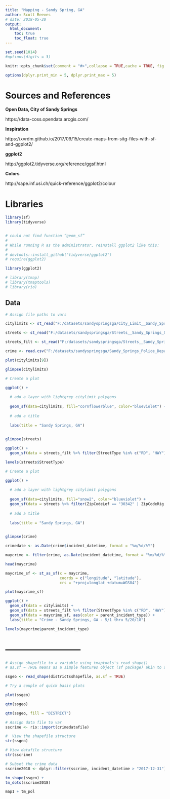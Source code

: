 ```yaml
---
title: "Mapping - Sandy Spring, GA"
author: Scott Reeves
# date: 2018-05-20
output: 
  html_document: 
    toc: true
    toc_float: true
---
```


```r
set.seed(1014)
#options(digits = 3)

knitr::opts_chunk$set(comment = "#>",collapse = TRUE,cache = TRUE, fig.path = "images/",out.width = "70%",fig.align = 'center',fig.width = 7,fig.asp = 0.618)

options(dplyr.print_min = 5, dplyr.print_max = 5)
```

# Sources and References

__Open Data, City of Sandy Springs__

https://data-coss.opendata.arcgis.com/ 

__Inspiration__

https://xvrdm.github.io/2017/09/15/create-maps-from-sitg-files-with-sf-and-ggplot2/ 

__ggplot2__

http://ggplot2.tidyverse.org/reference/ggsf.html 

__Colors__

http://sape.inf.usi.ch/quick-reference/ggplot2/colour

# Libraries

```r

library(sf)
library(tidyverse)


# could not find function “geom_sf”
# 
# While running R as the administrator, reinstall ggplot2 like this:
# 
# devtools::install_github("tidyverse/ggplot2")
# require(ggplot2)

library(ggplot2)

# library(tmap)
# library(tmaptools)
# library(rio)
```

## Data

```r
# Assign file paths to vars

citylimits <- st_read("F:/datasets/sandyspringsga/City_Limit__Sandy_Springs_Georgia/City_Limit__Sandy_Springs_Georgia.shp")

streets <- st_read("F:/datasets/sandyspringsga/Streets__Sandy_Springs_Georgia/Streets__Sandy_Springs_Georgia.shp")

streets_filt <- st_read("F:/datasets/sandyspringsga/Streets__Sandy_Springs_Georgia__Filtered/Streets__Sandy_Springs_Georgia.shp")

crime <- read.csv("F:/datasets/sandyspringsga/Sandy_Springs_Police_Department.csv")

```

```r
plot(citylimits[9])
```

```r
glimpse(citylimits)
```


```r
# Create a plot

ggplot() +
  
  # add a layer with lightgrey citylimit polygons
  
  geom_sf(data=citylimits, fill="cornflowerblue", color="blueviolet") +
  
  # add a title
  
  labs(title = "Sandy Springs, GA")
  
```

```r
glimpse(streets)

```

```r
ggplot() +
  geom_sf(data = streets_filt %>% filter(StreetType %in% c("RD", "HWY")))
```

```r
levels(streets$StreetType)
```


```r
# Create a plot

ggplot() +
  
  # add a layer with lightgrey citylimit polygons
  
  geom_sf(data=citylimits, fill="snow2", color="blueviolet") +
  geom_sf(data = streets %>% filter(ZipCodeLef == "30342" | ZipCodeRig =="30342")) +
  
  # add a title
  
  labs(title = "Sandy Springs, GA")
  
```

```r
glimpse(crime)
```


```r
crimedate <- as.Date(crime$incident_datetime, format = "%m/%d/%Y")
```

```r
maycrime <- filter(crime, as.Date(incident_datetime, format = "%m/%d/%Y") > "2018-04-30")

head(maycrime)
```

```r
maycrime_sf <- st_as_sf(x = maycrime,
                        coords = c("longitude", "latitude"),
                        crs = "+proj=longlat +datum=WGS84")
```

```r
plot(maycrime_sf)
```


```r
ggplot() +
  geom_sf(data = citylimits) +
  geom_sf(data = streets_filt %>% filter(StreetType %in% c("RD", "HWY"))) +
  geom_sf(data = maycrime_sf, aes(color = parent_incident_type)) +
  labs(title = "Crime - Sandy Springs, GA - 5/1 thru 5/20/18")


```



```r
levels(maycrime$parent_incident_type)
```


# --------------------------


```r
# Assign shapefile to a variable using tmaptools's read_shape()
# as.sf = TRUE means as a simple features object (sf package) akin to a regualr dataframe.

ssgeo <- read_shape(districtsshapefile, as.sf = TRUE)

```

```r
# Try a couple of quick basic plots

plot(ssgeo)
```

```r
qtm(ssgeo)
```

```r
qtm(ssgeo, fill = "DISTRICT")
```


```r
# Assign data file to var
sscrime <- rio::import(crimedatafile)
```

```r
#  View the shapefile structure
str(ssgeo)
```

```r
# View datafile structure
str(sscrime)
```

```r
# Subset the crime data
sscrime2018 <- dplyr::filter(sscrime, incident_datetime > "2017-12-31")
```

```r
tm_shape(ssgeo) +
tm_dots(sscrime2018)

```

```r
map1 + tm_pol
```

